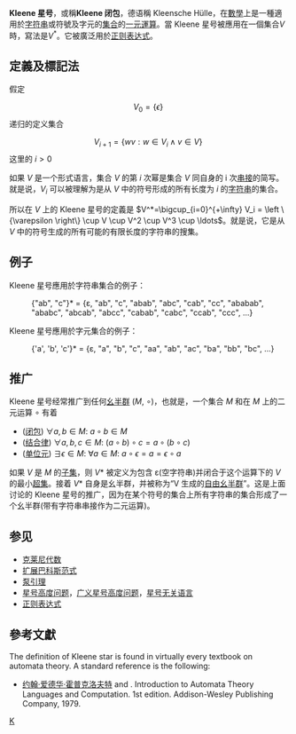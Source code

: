 '''Kleene 星号'''，或稱'''Kleene 闭包'''，德语稱 Kleensche Hülle，在[[數學|數學]]上是一種適用於[[字符串|字符串]]或符號及字元的[[集合_(數學)|集合]]的[[一元運算|一元運算]]。當 Kleene 星号被應用在一個集合<math>V</math>時，寫法是<math>V^*</math>。它被廣泛用於[[正则表达式|正则表达式]]。

== 定義及標記法 ==
假定
:<math> V_0=\{\epsilon\}\,</math> 
递归的定义集合
:<math> V_{i+1}=\{wv : w\in V_i \wedge v \in V\}\,</math> 这里的 <math>i > 0\,</math>

如果 <math>V</math> 是一个形式语言，集合 <math>V</math> 的第 <math>i</math> 次幂是集合 <math>V</math> 同自身的 i 次[[串接|串接]]的简写。就是说，<math> V_i</math> 可以被理解为是从 <math>V</math> 中的符号形成的所有长度为 <math>i</math> 的[[字符串|字符串]]的集合。 

所以在 <math>V</math> 上的 Kleene 星号的定義是
<math> V^*=\bigcup_{i=0}^{+\infty} V_i = \left \{\varepsilon \right\} \cup V \cup V^2 \cup V^3 \cup \ldots</math>。就是说，它是从 <math>V</math> 中的符号生成的所有可能的有限长度的字符串的搜集。

== 例子 ==
Kleene 星号應用於字符串集合的例子：
: {"ab", "c"}* = {ε, "ab", "c", "abab", "abc", "cab", "cc", "ababab", "ababc", "abcab", "abcc", "cabab", "cabc", "ccab", "ccc", ...}

Kleene 星号應用於字元集合的例子：
: {'a', 'b', 'c'}* = {ε, "a", "b", "c", "aa", "ab", "ac", "ba", "bb", "bc", ...}

== 推广 ==

Kleene 星号经常推广到任何[[幺半群|幺半群]] (''M'', <math>\circ</math>)，也就是，一个集合 ''M'' 和在 ''M'' 上的二元运算 <math>\circ</math> 有着
* ([[闭包_(数学)|闭包]]) <math>\forall a,b \in M:~ a \circ b \in M</math>
* ([[结合律|结合律]]) <math>\forall a,b,c \in M:~ (a \circ b) \circ c = a \circ (b \circ c)</math>
* ([[单位元|单位元]]) <math>\exists \epsilon \in M:~ \forall a \in M:~ a \circ \epsilon = a = \epsilon \circ a</math>

如果 ''V'' 是 ''M'' 的[[子集|子集]]，则 ''V''* 被定义为包含 ε(空字符串)并闭合于这个运算下的 ''V'' 的最小[[超集|超集]]。接着 ''V''* 自身是幺半群，并被称为“V 生成的[[自由幺半群|自由幺半群]]”。这是上面讨论的 Kleene 星号的推广，因为在某个符号的集合上所有字符串的集合形成了一个幺半群(带有字符串串接作为二元运算)。

== 参见 ==
* [[克莱尼代数|克莱尼代数]] 
* [[扩展巴科斯范式|扩展巴科斯范式]]
* [[泵引理|泵引理]]
* [[星号高度问题|星号高度问题]]，[[广义星号高度问题|广义星号高度问题]]，[[星号无关语言|星号无关语言]]
* [[正则表达式|正则表达式]]

==參考文獻==
The definition of Kleene star is found in virtually every textbook on automata theory. A standard reference is the following:
* [[約翰·霍普克洛夫特|约翰·爱德华·霍普克洛夫特]] and {{tsl|en|Jeffrey Ullman|杰弗里·乌尔曼|杰弗里·乌尔曼}}. Introduction to Automata Theory Languages and Computation. 1st edition. Addison-Wesley Publishing Company, 1979.

[[Category:形式语言|K]]